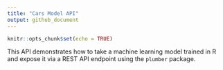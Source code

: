 ```yaml
---
title: "Cars Model API"
output: github_document
---
```


```r
knitr::opts_chunk$set(echo = TRUE)
```

This API demonstrates how to take a machine learning model trained in R and expose it via a REST API endpoint using the `plumber` package.
